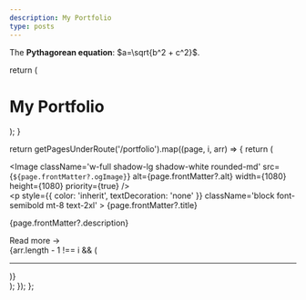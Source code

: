 ```yaml
---
description: My Portfolio
type: posts
---
```


The **Pythagorean equation**: $a=\sqrt{b^2 + c^2}$.


  return (
    <div className='max-w-screen-lg mx-auto pt-4 pb-4 mb-4 border-b border-gray-400 border-opacity-20'>
      <h1>
        <span className='font-bold leading-tight lg:text-5xl'>
          My Portfolio
        </span>
      </h1>
      <p className='text-center text-gray-500 dark:text-gray-400 font-space-grotesk'></p>
    </div>
  );
}

  return getPagesUnderRoute('/portfolio').map((page, i, arr) => {
    return (
      <section key={page.route} className=' '>
        <div className='gap-8 items-center py-8 px-4 mx-auto max-w-screen-xl xl:gap-16 md:grid md:grid-cols-2 sm:py-16 lg:px-6'>
          <Image
            className='w-full shadow-lg shadow-white rounded-md'
            src={`${page.frontMatter?.ogImage}`}
            alt={page.frontMatter?.alt}
            width={1080}
            height={1080}
            priority={true}
          />
          <div className='mt-4 md:mt-0'>
            <p
              style={{ color: 'inherit', textDecoration: 'none' }}
              className='block font-semibold mt-8 text-2xl'
            >
              {page.frontMatter?.title}
            </p>
            <p className='inline-block '>{page.frontMatter?.description}</p>
            <span>
              <Link className='inline-block font-bold' href={page.route}>
                Read more →
              </Link>
            </span>
          </div>
        </div>
        {arr.length - 1 !== i && (
          <hr className='h-px my-8 bg-gray-200 border-0 dark:bg-gray-700' />
        )}
      </section>
    );
  });
};

<PortfolioHeader />
<Portfolio />
